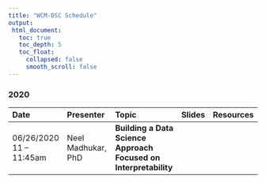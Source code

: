 ```yaml
---
title: "WCM-DSC Schedule"
output:
 html_document:
   toc: true
   toc_depth: 5
   toc_float:
     collapsed: false
     smooth_scroll: false
---
```


### 2020

| Date      | Presenter  | Topic | Slides | Resources  |                                         
|:-------------------------|:----------------------------------------------------------------|:--------------------------------------------------------------------------------------|:--------------:|:-----------------------:|
| 06/26/2020 11 -- 11:45am | Neel Madhukar, PhD | <strong>Building a Data Science Approach Focused on Interpretability</strong> | | [<i class="fas fa-desktop fa-lg"></i>](file_resources/Guest_speaker_Neel_Madhukar.pdf) | 
